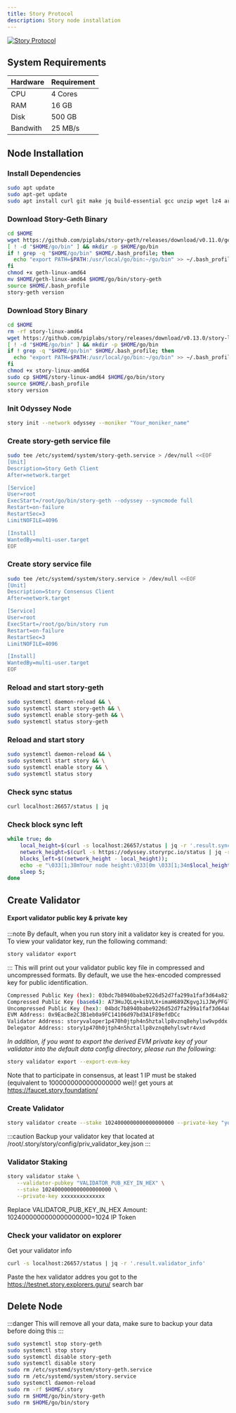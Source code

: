 ```yaml
---
title: Story Protocol
description: Story node installation
---
```


[![Story Protocol](https://pbs.twimg.com/profile_banners/1471420332862885889/1735272939/1500x500)](https://x.com/StoryProtocol)

## System Requirements
| Hardware    | Requirement |
| ----------- | ----------- |
| CPU         | 4 Cores     |
| RAM         | 16 GB       |
| Disk        | 500 GB      |
| Bandwith    | 25 MB/s     |

## Node Installation
### Install Dependencies
```bash
sudo apt update
sudo apt-get update
sudo apt install curl git make jq build-essential gcc unzip wget lz4 aria2 -y
```

### Download Story-Geth Binary
```bash
cd $HOME
wget https://github.com/piplabs/story-geth/releases/download/v0.11.0/geth-linux-amd64
[ ! -d "$HOME/go/bin" ] && mkdir -p $HOME/go/bin
if ! grep -q "$HOME/go/bin" $HOME/.bash_profile; then
  echo "export PATH=$PATH:/usr/local/go/bin:~/go/bin" >> ~/.bash_profile
fi
chmod +x geth-linux-amd64
mv $HOME/geth-linux-amd64 $HOME/go/bin/story-geth
source $HOME/.bash_profile
story-geth version
```

### Download Story Binary
```bash
cd $HOME
rm -rf story-linux-amd64
wget https://github.com/piplabs/story/releases/download/v0.13.0/story-linux-amd64
[ ! -d "$HOME/go/bin" ] && mkdir -p $HOME/go/bin
if ! grep -q "$HOME/go/bin" $HOME/.bash_profile; then
  echo "export PATH=$PATH:/usr/local/go/bin:~/go/bin" >> ~/.bash_profile
fi
chmod +x story-linux-amd64
sudo cp $HOME/story-linux-amd64 $HOME/go/bin/story
source $HOME/.bash_profile
story version
```

### Init Odyssey Node
```bash
story init --network odyssey --moniker "Your_moniker_name"
```

### Create story-geth service file
```bash
sudo tee /etc/systemd/system/story-geth.service > /dev/null <<EOF
[Unit]
Description=Story Geth Client
After=network.target

[Service]
User=root
ExecStart=/root/go/bin/story-geth --odyssey --syncmode full
Restart=on-failure
RestartSec=3
LimitNOFILE=4096

[Install]
WantedBy=multi-user.target
EOF
```

### Create story service file
```bash
sudo tee /etc/systemd/system/story.service > /dev/null <<EOF
[Unit]
Description=Story Consensus Client
After=network.target

[Service]
User=root
ExecStart=/root/go/bin/story run
Restart=on-failure
RestartSec=3
LimitNOFILE=4096

[Install]
WantedBy=multi-user.target
EOF
```

### Reload and start story-geth
```bash
sudo systemctl daemon-reload && \
sudo systemctl start story-geth && \
sudo systemctl enable story-geth && \
sudo systemctl status story-geth
```

### Reload and start story
```bash
sudo systemctl daemon-reload && \
sudo systemctl start story && \
sudo systemctl enable story && \
sudo systemctl status story
```

### Check sync status
```bash
curl localhost:26657/status | jq
```

### Check block sync left
```bash
while true; do
    local_height=$(curl -s localhost:26657/status | jq -r '.result.sync_info.latest_block_height');
    network_height=$(curl -s https://odyssey.storyrpc.io/status | jq -r '.result.sync_info.latest_block_height');
    blocks_left=$((network_height - local_height));
    echo -e "\033[1;38mYour node height:\033[0m \033[1;34m$local_height\033[0m | \033[1;35mNetwork height:\033[0m \033[1;36m$network_height\033[0m | \033[1;29mBlocks left:\033[0m \033[1;31m$blocks_left\033[0m";
    sleep 5;
done
```

## Create Validator
#### Export validator public key & private key
:::note
By default, when you run story init a validator key is created for you. To view your validator key, run the following command:
```bash
story validator export
```
:::
This will print out your validator public key file in compressed and uncompressed formats. By default, we use the hex-encoded compressed key for public identification.
```bash
Compressed Public Key (hex): 03bdc7b8940babe9226d52d7fa299a1faf3d64a82f809889256c8f146958a63984
Compressed Public Key (base64): A73HuJQLq+kibVLX+imaH689ZKgvgJiJJWyPFGlYpjmE
Uncompressed Public Key (hex): 04bdc7b8940babe9226d52d7fa299a1faf3d64a82f809889256c8f146958a6398496b9e2af0a3a1d199c3cc1d09ee899336a530c185df6b46a9735b25e79a493af
EVM Address: 0x9EacBe2C3B1eb0a9FC14106d97bd3A1F89efdDCc
Validator Address: storyvaloper1p470h0jtph4n5hztallp8vznq8ehylsw9vpddx
Delegator Address: story1p470h0jtph4n5hztallp8vznq8ehylswtr4vxd
```
_In addition, if you want to export the derived EVM private key of your validator into the default data config directory, please run the following:_
```bash
story validator export --export-evm-key
```
Note that to participate in consensus, at least 1 IP must be staked (equivalent to 1000000000000000000 wei)!
get yours at https://faucet.story.foundation/

### Create Validator
```bash
story validator create --stake 1024000000000000000000 --private-key "your_private_key" --moniker "your_moniker_name"
```
:::caution
Backup your validator key that located at /root/.story/story/config/priv_validator_key.json
:::

### Validator Staking
```bash
story validator stake \
   --validator-pubkey "VALIDATOR_PUB_KEY_IN_HEX" \
   --stake 1024000000000000000000 \
   --private-key xxxxxxxxxxxxxx
```
Replace VALIDATOR_PUB_KEY_IN_HEX Amount: 1024000000000000000000=1024 IP Token

### Check your validator on explorer
Get your validator info
```bash
curl -s localhost:26657/status | jq -r '.result.validator_info'
```
Paste the hex validator addres you got to the https://testnet.story.explorers.guru/ search bar

## Delete Node
:::danger
This will remove all your data, make sure to backup your data before doing this
:::
```bash
sudo systemctl stop story-geth
sudo systemctl stop story
sudo systemctl disable story-geth
sudo systemctl disable story
sudo rm /etc/systemd/system/story-geth.service
sudo rm /etc/systemd/system/story.service
sudo systemctl daemon-reload
sudo rm -rf $HOME/.story
sudo rm $HOME/go/bin/story-geth
sudo rm $HOME/go/bin/story
```
